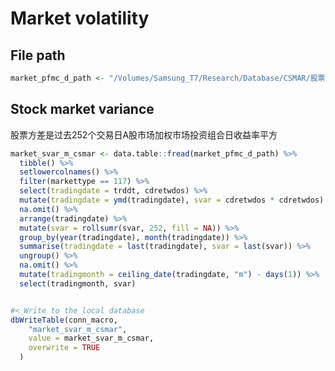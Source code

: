 # Market volatility

## File path

```r
market_pfmc_d_path <- "/Volumes/Samsung_T7/Research/Database/CSMAR/股票市场系列/股票市场交易/综合市场交易数据/TRD_Cndalym1990-12-19 至 2023-04-20.csv"
```

## Stock market variance

股票方差是过去252个交易日A股市场加权市场投资组合日收益率平方

```r
market_svar_m_csmar <- data.table::fread(market_pfmc_d_path) %>% 
  tibble() %>% 
  setlowercolnames() %>% 
  filter(markettype == 117) %>% 
  select(tradingdate = trddt, cdretwdos) %>% 
  mutate(tradingdate = ymd(tradingdate), svar = cdretwdos * cdretwdos) %>% 
  na.omit() %>% 
  arrange(tradingdate) %>% 
  mutate(svar = rollsumr(svar, 252, fill = NA)) %>% 
  group_by(year(tradingdate), month(tradingdate)) %>% 
  summarise(tradingdate = last(tradingdate), svar = last(svar)) %>% 
  ungroup() %>% 
  na.omit() %>% 
  mutate(tradingmonth = ceiling_date(tradingdate, "m") - days(1)) %>% 
  select(tradingmonth, svar)


#< Write to the local database
dbWriteTable(conn_macro,
    "market_svar_m_csmar",
    value = market_svar_m_csmar,
    overwrite = TRUE
  )
```
